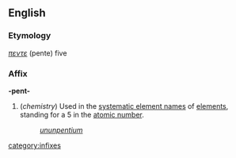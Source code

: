 ==English==
===Etymology===
{{Gr.}} ''[[πεντε]]'' (pente) five

===Affix===
'''-pent-'''

#(''chemistry'') Used in the [[systematic element name]]s of [[element]]s, standing for a 5 in the [[atomic number]].
#:''[[ununpentium]]''
[[category:infixes]]